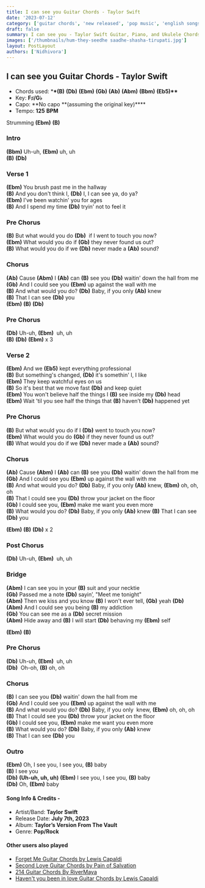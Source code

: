 ```yaml
---
title: I can see you Guitar Chords - Taylor Swift
date: '2023-07-12'
category: ['guitar chords', 'new released', 'pop music', 'english songs']
draft: false
summary: I can see you - Taylor Swift Guitar, Piano, and Ukulele Chords. Chords used in the song (B) (Db) (Ebm) (Gb) (Ab) (Abm) (Bbm) (Eb5) and key of the song is F♯/G♭.
images: ['/thumbnails/hum-they-seedhe saadhe-shasha-tirupati.jpg']
layout: PostLayout
authors: ['Nidhivora']
---
```


## I can see you Guitar Chords - Taylor Swift

[](/thumbnails/)

- Chords used: \***\*(B)** **(Db)** **(Ebm)** **(Gb)** **(Ab)** **(Abm)** **(Bbm)** **(Eb5)\*\***
- Key: **F♯/G♭**
- Capo: **No capo **(assuming the original key)\*\*\*\*
- Tempo: **125** **BPM**

Strumming **(Ebm)** **(B)**

### Intro

**(Bbm)** Uh-uh, **(Ebm)** uh, uh\
**(B)** **(Db)**

### Verse 1

**(Ebm)** You brush past me in the hallway\
**(B)** And you don't think I, **(Db)** I, I can see ya, do ya?\
**(Ebm)** I’ve been watchin' you for ages\
**(B)** And I spend my time **(Db)** tryin' not to feel it

### Pre Chorus

**(B)** But what would you do **(Db)**  if I went to touch you now?\
**(Ebm)** What would you do if **(Gb)** they never found us out?\
**(B)** What would you do if we **(Db)** never made a **(Ab)** sound?

### Chorus

**(Ab)** Cause **(Abm)** I **(Ab)** can **(B)** see you **(Db)** waitin' down the hall from me\
**(Gb)** And I could see you **(Ebm)** up against the wall with me\
**(B)** And what would you do? **(Db)** Baby, if you only **(Ab)** knew\
**(B)** That I can see **(Db)** you\
**(Ebm)** **(B)** **(Db)**

### Pre Chorus

**(Db)** Uh-uh, **(Ebm)**  uh, uh\
**(B)** **(Db)** **(Ebm)** x 3

### Verse 2

**(Ebm)** And we **(Eb5)** kept everything professional\
**(B)** But something's changed, **(Db)** it's somethin' I, I like\
**(Ebm)** They keep watchful eyes on us\
**(B)** So it's best that we move fast **(Db)** and keep quiet\
**(Ebm)** You won't believe half the things I **(B)** see inside my **(Db)** head\
**(Ebm)** Wait 'til you see half the things that **(B)** haven’t **(Db)** happened yet

### Pre Chorus

**(B)** But what would you do if I **(Db)** went to touch you now?\
**(Ebm)** What would you do **(Gb)** if they never found us out?\
**(B)** What would you do if we **(Db)** never made a **(Ab)** sound?

### Chorus

**(Ab)** Cause **(Abm)** I **(Ab)** can **(B)** see you **(Db)** waitin' down the hall from me\
**(Gb)** And I could see you **(Ebm)** up against the wall with me\
**(B)** And what would you do? **(Db)** Baby, if you only **(Ab)** knew, **(Ebm)** oh, oh, oh\
**(B)** That I could see you **(Db)** throw your jacket on the floor\
**(Gb)** I could see you, **(Ebm)** make me want you even more\
**(B)** What would you do? **(Db)** Baby, if you only **(Ab)** knew
**(B)** That I can see **(Db)** you

**(Ebm)** **(B)** **(Db)** x 2

### Post Chorus

**(Db)** Uh-uh, **(Ebm)**  uh, uh

### Bridge

**(Abm)** I can see you in your **(B)** suit and your necktie\
**(Gb)** Passed me a note **(Db)** sayin’, "Meet me tonight"\
**(Abm)** Then we kiss and you know **(B)** I won't ever tell, **(Gb)** yeah **(Db)**\
**(Abm)** And I could see you being **(B)** my addiction\
**(Gb)** You can see me as a **(Db)** secret mission\
**(Abm)** Hide away and **(B)** I will start **(Db)** behaving my **(Ebm)** self

**(Ebm)** **(B)**

### Pre Chorus

**(Db)** Uh-uh, **(Ebm)**  uh, uh\
**(Db)**  Oh-oh, **(B)** oh, oh

### Chorus

**(B)** I can see you **(Db)** waitin' down the hall from me\
**(Gb)** And I could see you **(Ebm)** up against the wall with me\
**(B)** And what would you do? **(Db)** Baby, if you only  knew, **(Ebm)** oh, oh, oh\
**(B)** That I could see you **(Db)** throw your jacket on the floor\
**(Gb)** I could see you, **(Ebm)** make me want you even more\
**(B)** What would you do? **(Db)** Baby, if you only **(Ab)** knew\
**(B)** That I can see **(Db)** you

### Outro

**(Ebm)** Oh, I see you, I see you, **(B)** baby\
**(B)** I see you\
**(Db)** **(Uh-uh, uh, uh)** **(Ebm)** I see you, I see you, **(B)** baby\
**(Db)** Oh, **(Ebm)** baby

#### Song Info & Credits -

- Artist/Band: **Taylor Swift**
- Release Date: **July 7th, 2023**
- Album: **Taylor’s Version From The Vault**
- Genre: **Pop/Rock**

#### Other users also played

- [Forget Me Guitar Chords by Lewis Capaldi](https://www.chordsco.com/chords/forget-me-guitar-chords-by-lewis-capaldi)
- [Second Love Guitar Chords by Pain of Salvation](https://www.chordsco.com/chords/second-love-guitar-chords-by-pain-of-salvation)
- [214 Guitar Chords By RiverMaya](https://www.chordsco.com/chords/214-guitar-chords-by-river-maya)
- [Haven't you been in love Guitar Chords by Lewis Capaldi](https://www.chordsco.com/chords/havent-you-been-in-love-guitar-chords-by-lewis-capaldi)

